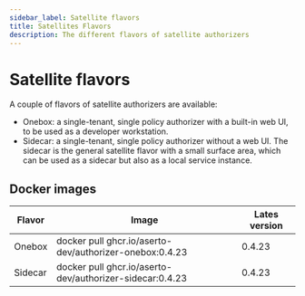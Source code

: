 ```yaml
---
sidebar_label: Satellite flavors
title: Satellites Flavors
description: The different flavors of satellite authorizers
---
```


# Satellite flavors

A couple of flavors of satellite authorizers are available:

- Onebox: a single-tenant, single policy authorizer with a built-in web UI, to be used as a developer workstation.
- Sidecar: a single-tenant, single policy authorizer without a web UI. The sidecar is the general satellite flavor with a small surface area, which can be used as a sidecar but also as a local service instance.

## Docker images

| Flavor  | Image                                                    | Lates version |
| ------- | -------------------------------------------------------- | ------------- |
| Onebox  | docker pull ghcr.io/aserto-dev/authorizer-onebox:0.4.23  | 0.4.23        |
| Sidecar | docker pull ghcr.io/aserto-dev/authorizer-sidecar:0.4.23 | 0.4.23        |
